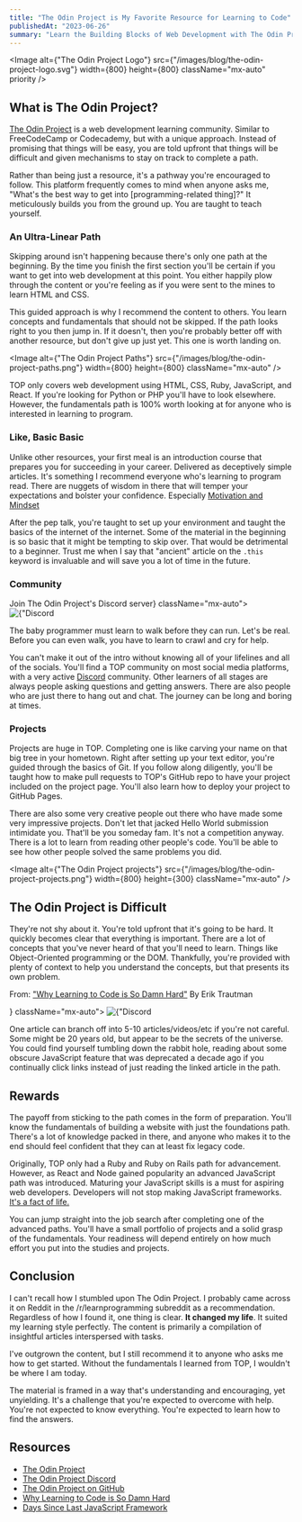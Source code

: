```yaml
---
title: "The Odin Project is My Favorite Resource for Learning to Code"
publishedAt: "2023-06-26"
summary: "Learn the Building Blocks of Web Development with The Odin Project. Acquire the skills you need to become a professional web developer."
---
```


<Image
alt={"The Odin Project Logo"}
src={"/images/blog/the-odin-project-logo.svg"}
width={800}
height={800}
className="mx-auto"
priority
/>

## What is The Odin Project?

[The Odin Project](https://www.theodinproject.com/) is a web development learning community. Similar to FreeCodeCamp or Codecademy, but with a unique approach. Instead of promising that things will be easy, you are told upfront that things will be difficult and given mechanisms to stay on track to complete a path.

Rather than being just a resource, it's a pathway you're encouraged to follow. This platform frequently comes to mind when anyone asks me, "What's the best way to get into [programming-related thing]?" It meticulously builds you from the ground up. You are taught to teach yourself.

### An Ultra-Linear Path

Skipping around isn't happening because there's only one path at the beginning. By the time you finish the first section you'll be certain if you want to get into web development at this point. You either happily plow through the content or you're feeling as if you were sent to the mines to learn HTML and CSS.

This guided approach is why I recommend the content to others. You learn concepts and fundamentals that should not be skipped. If the path looks right to you then jump in. If it doesn't, then you're probably better off with another resource, but don't give up just yet. This one is worth landing on.

<Image
alt={"The Odin Project Paths"}
src={"/images/blog/the-odin-project-paths.png"}
width={800}
height={800}
className="mx-auto"
/>

TOP only covers web development using HTML, CSS, Ruby, JavaScript, and React. If you're looking for Python or PHP you'll have to look elsewhere. However, the fundamentals path is 100% worth looking at for anyone who is interested in learning to program.

### Like, Basic Basic

Unlike other resources, your first meal is an introduction course that prepares you for succeeding in your career. Delivered as deceptively simple articles. It's something I recommend everyone who's learning to program read. There are nuggets of wisdom in there that will temper your expectations and bolster your confidence. Especially [Motivation and Mindset](https://www.theodinproject.com/lessons/foundations-motivation-and-mindset)

After the pep talk, you're taught to set up your environment and taught the basics of the internet of the internet. Some of the material in the beginning is so basic that it might be tempting to skip over. That would be detrimental to a beginner. Trust me when I say that "ancient" article on the `.this` keyword is invaluable and will save you a lot of time in the future.

### Community


<Caption value={<a href="https://discord.gg/fbFCkYabZB" target="_blank" rel="noopener noreferrer">Join The Odin Project's Discord server</a>}
className="mx-auto">
<Image
alt={"Discord Logo"}
src={"/images/blog/discord-logo-blue.svg"}
width={300}
height={300}
className="mx-auto"
/>
</Caption>

The baby programmer must learn to walk before they can run. Let's be real. Before you can even walk, you have to learn to crawl and cry for help.

You can't make it out of the intro without knowing all of your lifelines and all of the socials. You'll find a TOP community on most social media platforms, with a very active [Discord](https://discord.com/invite/fbFCkYabZB) community. Other learners of all stages are always people asking questions and getting answers. There are also people who are just there to hang out and chat. The journey can be long and boring at times.

### Projects

Projects are huge in TOP. Completing one is like carving your name on that big tree in your hometown. Right after setting up your text editor, you're guided through the basics of Git. If you follow along diligently, you'll be taught how to make pull requests to TOP's GitHub repo to have your project included on the project page. You'll also learn how to deploy your project to GitHub Pages.

There are also some very creative people out there who have made some very impressive projects. Don't let that jacked Hello World submission intimidate you. That'll be you someday fam. It's not a competition anyway. There is a lot to learn from reading other people's code. You'll be able to see how other people solved the same problems you did.

<Image
alt={"The Odin Project projects"}
src={"/images/blog/the-odin-project-projects.png"}
width={800}
height={300}
className="mx-auto"
/>

## The Odin Project is Difficult

They're not shy about it. You're told upfront that it's going to be hard. It quickly becomes clear that everything is important. There are a lot of concepts that you've never heard of that you'll need to learn. Things like Object-Oriented programming or the DOM. Thankfully, you're provided with plenty of context to help you understand the concepts, but that presents its own problem. 

<Caption value={<p>From: <a href="https://www.thinkful.com/blog/why-learning-to-code-is-so-damn-hard/" target="_blank" rel="noopener noreferrer">"Why Learning to Code is So Damn Hard"</a> By Erik Trautman</p>}
className="mx-auto">
<Image
alt={"Discord Logo"}
src={"/images/blog/desert-of-despair.jpeg"}
width={1000}
height={1000}
className="mx-auto"
/>
</Caption>

One article can branch off into 5-10 articles/videos/etc if you're not careful. Some might be 20 years old, but appear to be the secrets of the universe. You could find yourself tumbling down the rabbit hole, reading about some obscure JavaScript feature that was deprecated a decade ago if you continually click links instead of just reading the linked article in the path.

## Rewards

The payoff from sticking to the path comes in the form of preparation. You'll know the fundamentals of building a website with just the foundations path. There's a lot of knowledge packed in there, and anyone who makes it to the end should feel confident that they can at least fix legacy code.

Originally, TOP only had a Ruby and Ruby on Rails path for advancement. However, as React and Node gained popularity an advanced JavaScript path was introduced. Maturing your JavaScript skills is a must for aspiring web developers. Developers will not stop making JavaScript frameworks. [It's a fact of life.](https://dayssincelastjavascriptframework.com/)

You can jump straight into the job search after completing one of the advanced paths. You'll have a small portfolio of projects and a solid grasp of the fundamentals. Your readiness will depend entirely on how much effort you put into the studies and projects.

## Conclusion

I can't recall how I stumbled upon The Odin Project. I probably came across it on Reddit in the /r/learnprogramming subreddit as a recommendation. Regardless of how I found it, one thing is clear. **It changed my life**. It suited my learning style perfectly. The content is primarily a compilation of insightful articles interspersed with tasks.

I've outgrown the content, but I still recommend it to anyone who asks me how to get started. Without the fundamentals I learned from TOP, I wouldn't be where I am today.

The material is framed in a way that's understanding and encouraging, yet unyielding. It's a challenge that you're expected to overcome with help. You're not expected to know everything. You're expected to learn how to find the answers.

## Resources

- [The Odin Project](https://www.theodinproject.com/)
- [The Odin Project Discord](https://discord.com/invite/fbFCkYabZB)
- [The Odin Project on GitHub](https://github.com/TheOdinProject)
- [Why Learning to Code is So Damn Hard](https://www.thinkful.com/blog/why-learning-to-code-is-so-damn-hard/)
- [Days Since Last JavaScript Framework](https://dayssincelastjavascriptframework.com/)